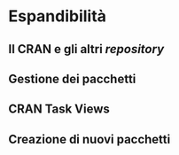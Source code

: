 # Espandibilità {#sec-packages}

## Il CRAN e gli altri *repository*

## Gestione dei pacchetti 

## CRAN Task Views

## Creazione di nuovi pacchetti